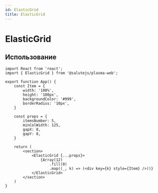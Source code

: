 ```yaml
---
id: ElasticGrid
title: ElasticGrid
---
```



# ElasticGrid

<Description name="ElasticGrid" />
<PropsTable name="ElasticGrid" />
<StorybookLink name="ElasticGrid" />

## Использование

```tsx live
import React from 'react';
import { ElasticGrid } from '@salutejs/plasma-web';

export function App() {
    const Item = {
        width: '100%',
        height: '100px',
        backgroundColor: '#999',
        borderRadius: '10px',
    }

    const props = {
        itemsNumber: 5,
        minColWidth: 125,
        gapX: 8,
        gapY: 8,
    }

    return (
        <section>
            <ElasticGrid {...props}>
                {Array(12)
                    .fill(0)
                    .map((_, k) => (<div key={k} style={Item} />))}
            </ElasticGrid>
        </section>
    )
}
```
